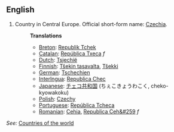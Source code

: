 ==English==

# Country in Central Europe. Official short-form name: [[Czechia]].
#:'''Translations'''
#:*[[Breton]]: [[Republik Tchek]]
#:*[[Catalan]]: [[República Txeca]] ''f''
#:*[[Dutch]]: [[Tsjechië]]
#:*[[Finnish]]: [[Tšekin tasavalta]], [[Tšekki]]
#:*[[German]]: [[Tschechien]]
#:*[[Interlngua]]: [[Republica Chec]]
#:*[[Japanese]]: [[チェコ共和国]] (ちぇこきょうわこく, cheko-kyowakoku)
#:*[[Polish]]: [[Czechy]]
#:*[[Portuguese]]: [[República Tcheca]]
#:*[[Romanian]]: [[Cehia]], [[Republica Ceh&#259]] ''f''

''See:'' [[Countries of the world]]